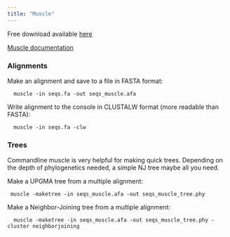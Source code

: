 ```yaml
---
title: "Muscle"
---
```


Free download available [here](https://www.drive5.com/muscle/manual/install.html)

[Muscle documentation](https://www.drive5.com/muscle/manual/)

### Alignments 
Make an alignment and save to a file in FASTA format:
```
  muscle -in seqs.fa -out seqs_muscle.afa
```

Write alignment to the console in CLUSTALW format (more readable than FASTA):
```
  muscle -in seqs.fa -clw
```
### Trees
Commandline muscle is very helpful for making quick trees. Depending on the depth of phylogenetics needed, a simple NJ tree maybe all you need.

Make a UPGMA tree from a multiple alignment:
```
 muscle -maketree -in seqs_muscle.afa -out seqs_muscle_tree.phy
```
Make a Neighbor-Joining tree from a multiple alignment:
```
  muscle -maketree -in seqs_muscle.afa -out seqs_muscle_tree.phy -cluster neighborjoining
```
